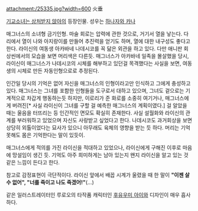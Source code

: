 attachment:/25335.jpg?width=600
火垂

[[기교소녀는 상처받지 않아]]의 등장인물. 성우는 [[하나자와 카나]]

매그너스의 소녀형 금기인형. 마술 회로는 압력에 관한 것으로, 거기서 열을 낳는다. 다리에서 열이 나와 아지랑이를 만들어 추진력을 얻기도 하며, 열에 대한 내구성도 좋다고 한다.
라이신의 여동생 아카바네 나데시코를 꼭 닮은 외관을 하고 있다. 다만 애니판 회상씬에서의 모습을 보면 머리색은 다른듯. 매그너스가 아카바네 일족을 몰살했을 당시, 라이신이 매그너스가 나데시코의 시체를 해부하고 있던걸 목격했다는 사실을 보면, 여동생의 시체로 만든 자동인형으로로 추정된다.

인간일 당시의 기억은 없어 자신을 매그너스의 인형이라고만 인식하고 그에게 충성하고 있다. 매그너스는 그녀를 포함한 인형들을 도구로서 대하고 있으며, 그녀도 겉으로는 기계적으로 차갑게 행동하는듯 하지만, 이로리가 준 화로를 소중히 여기거나, 매그너스에게 버려진[* 사실 라이신이 그녀를 구할 걸 예측한 매그너스의 계획이였다.] 걸 알았을 때는 울음을 터뜨리는 등 인간적인 면모도 확실히 존재한다. 사실 설월화와 라이신의 관계를 부러워하고 있었으며 자신도 사랑받고 싶었다고 한다. 나데시코도 과거회상을 보면 상당히 외톨이었다는 묘사가 있으니 아무래도 육체의 영향을 받는 듯 하다. 머리는 기억 못해도 몸은 기억한다는 말이 있듯이.

매그너스에게 적의를 가진 라이신을 적대하고 있었으나, 라이신에게 구해진 이후로 마음에 망설임이 생긴 듯. 기억도 아주 희미하게는 남아 있는지 왠지 라이신을 알고 있는 것 같은 느낌이 든다고 한다.

참고로 감정표현이 극단적이다. 라이신 앞에서 배꼽 시계가 울렸을 때 한 말이 '''"이젠 살 수 없어", "너를 죽이고 나도 죽겠어!"'''(...)

같은 일러스트레이터인 루로오의 타작품 캐릭터인 [[후유우미 아이]]와 디자인이 매우 흡사하다.

